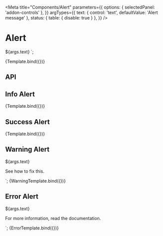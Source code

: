 

<Meta
  title="Components/Alert"
  parameters={{
    options: { selectedPanel: 'addon-controls' },
  }}
  argTypes={{
    text: { control: 'text', defaultValue: 'Alert message' },
    status: { table: { disable: true } },
  }}
/>

# Alert

<GuidelineLink path="alert" />

  ${args.text}
</pharos-alert>`;

<Canvas withToolbar>
  <Story name="Base">{Template.bind({})}</Story>
</Canvas>

## API

<ArgsTable of="pharos-alert" />

## Info Alert

<Canvas withToolbar>
  <Story name="Info" args={{ text: 'There will be maintenance tomorrow.', status: 'info' }}>
    {Template.bind({})}
  </Story>
</Canvas>

## Success Alert

<Canvas withToolbar>
  <Story name="Success" args={{ text: 'Success!', status: 'success' }}>
    {Template.bind({})}
  </Story>
</Canvas>

## Warning Alert

  <p class="alert-example__content">${args.text}</p>
  <p class="alert-example__content">See <pharos-link href="#">how to fix this</pharos-link>.</p>
</pharos-alert>`;

<Canvas withToolbar>
  <Story name="Warning" args={{ text: 'Your profile is incomplete.' }}>
    {WarningTemplate.bind({})}
  </Story>
</Canvas>

## Error Alert

  <p class="alert-example__content">${args.text}</p>
  <p class="alert-example__content">
    For more information,
    <pharos-link href="#" on-background>read the documentation</pharos-link>.
  </p>
</pharos-alert>`;

<Canvas withToolbar>
  <Story name="Error" args={{ text: "Your password didn't meet the minimum requirements." }}>
    {ErrorTemplate.bind({})}
  </Story>
</Canvas>
